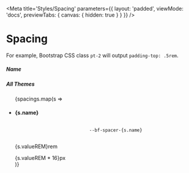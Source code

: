 

<Meta
    title='Styles/Spacing'
    parameters={{
        layout: 'padded',
        viewMode: 'docs',
        previewTabs: { canvas: { hidden: true } }
    }}
/>

# Spacing

For example, Bootstrap CSS class `pt-2` will output `padding-top: .5rem`.

<Canvas withSource='none'>
    <div>
        <div class='d-flex align-items-center gap-4 w-100'>
            <div class='w-65'>
                <h5 class='m-0'>Name</h5>
            </div>
            <div class='w-35'>
                <h5 class='m-0'>All Themes</h5>
            </div>
        </div>
        <ul class='list-unstyled'>
            {spacings.map(s =>
                <li key={s.name} class='d-flex align-items-center gap-4 w-100 border-top pt-3 mt-3'>
                    <div class='w-65 d-flex align-items-center gap-4'>
                        <h4 class='mb-0' style={{ width: '2rem' }}>
                            {s.name}
                        </h4>
                        <code>
                            --bf-spacer-{s.name}
                        </code>
                    </div>
                    <div class='w-35 d-flex align-items-center gap-4'>
                        <p class='bf-text mb-0' style={{ width: '3.5rem' }}>
                            {s.valueREM}rem
                        </p>
                        <span class='bf-text small bf-color-neutral-secondary text-right' style={{ width: '3rem' }}>
                            {s.valueREM * 16}px
                        </span>
                        <div class={`bf-color-bg-action-primary pr-${s.name} pb-1`}></div>
                    </div>
                </li>
            )}
        </ul>
    </div>
</Canvas>